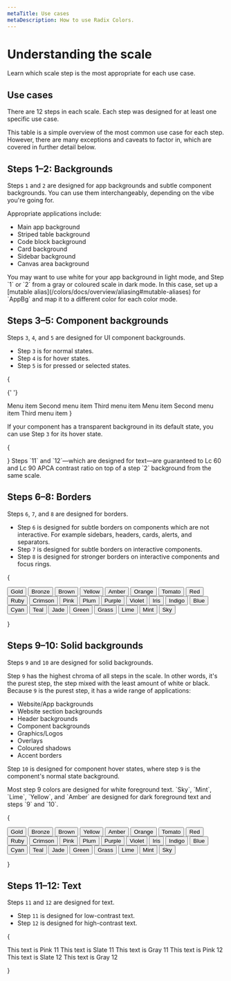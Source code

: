 ```yaml
---
metaTitle: Use cases
metaDescription: How to use Radix Colors.
---
```


# Understanding the scale

<Description>
	Learn which scale step is the most appropriate for each use case.
</Description>

## Use cases

There are 12 steps in each scale. Each step was designed for at least one specific use case.

This table is a simple overview of the most common use case for each step. However, there are many exceptions and caveats to factor in, which are covered in further detail below.

<UseCasesTable />

## Steps 1–2: Backgrounds

<ColorScale01 />

Steps `1` and `2` are designed for app backgrounds and subtle component backgrounds. You can use them interchangeably, depending on the vibe you're going for.

Appropriate applications include:

- Main app background
- Striped table background
- Code block background
- Card background
- Sidebar background
- Canvas area background

<Note>
	You may want to use white for your app background in light mode, and Step `1`
	or `2` from a gray or coloured scale in dark mode. In this case, set up a
	[mutable alias](/colors/docs/overview/aliasing#mutable-aliases) for `AppBg`
	and map it to a different color for each color mode.
</Note>

## Steps 3–5: Component backgrounds

<ColorScale02 />

Steps `3`, `4`, and `5` are designed for UI component backgrounds.

- Step `3` is for normal states.
- Step `4` is for hover states.
- Step `5` is for pressed or selected states.

{

<Flex wrap="wrap" gap="5" my="5">
  <IconButton variant="soft" color="gray"><PlusIcon /></IconButton>
  <IconButton variant="soft" color="pink"><PlusIcon /></IconButton>

{' '}

<Flex direction="column" maxWidth="max-content">
	<MenuItemButton color="gray" data-state="active">
		Menu item
	</MenuItemButton>
	<MenuItemButton color="gray">Second menu item</MenuItemButton>
	<MenuItemButton color="gray">Third menu item</MenuItemButton>
</Flex>

  <Flex direction="column" maxWidth="max-content">
    <MenuItemButton color="pink" data-state="active">
      Menu item
    </MenuItemButton>
    <MenuItemButton color="pink">
      Second menu item
    </MenuItemButton>
    <MenuItemButton color="pink">
      Third menu item
    </MenuItemButton>
  </Flex>
</Flex>
}

If your component has a transparent background in its default state, you can use Step `3` for its hover state.

{

<Flex wrap="wrap" gap="5" my="5">
	<IconButton variant="ghost" color="gray">
		<PlusIcon />
	</IconButton>
	<IconButton variant="ghost" color="blue">
		<PlusIcon />
	</IconButton>
	<IconButton variant="ghost" color="red">
		<PlusIcon />
	</IconButton>
</Flex>
}

<Note>
	Steps `11` and `12`—which are designed for text—are guaranteed to Lc 60 and Lc
	90 APCA contrast ratio on top of a step `2` background from the same scale.
</Note>

## Steps 6–8: Borders

<ColorScale03 />

Steps `6`, `7`, and `8` are designed for borders.

- Step `6` is designed for subtle borders on components which are not interactive. For example sidebars, headers, cards, alerts, and separators.
- Step `7` is designed for subtle borders on interactive components.
- Step `8` is designed for stronger borders on interactive components and focus rings.

{

<Grid columns="7" gap="3" my="5">
	<Button variant="surface" color="gold">
		Gold
	</Button>
	<Button variant="surface" color="bronze">
		Bronze
	</Button>
	<Button variant="surface" color="brown">
		Brown
	</Button>
	<Button variant="surface" color="yellow">
		Yellow
	</Button>
	<Button variant="surface" color="amber">
		Amber
	</Button>
	<Button variant="surface" color="orange">
		Orange
	</Button>
	<Button variant="surface" color="tomato">
		Tomato
	</Button>
	<Button variant="surface" color="red">
		Red
	</Button>
	<Button variant="surface" color="ruby">
		Ruby
	</Button>
	<Button variant="surface" color="crimson">
		Crimson
	</Button>
	<Button variant="surface" color="pink">
		Pink
	</Button>
	<Button variant="surface" color="plum">
		Plum
	</Button>
	<Button variant="surface" color="purple">
		Purple
	</Button>
	<Button variant="surface" color="violet">
		Violet
	</Button>
	<Button variant="surface" color="iris">
		Iris
	</Button>
	<Button variant="surface" color="indigo">
		Indigo
	</Button>
	<Button variant="surface" color="blue">
		Blue
	</Button>
	<Button variant="surface" color="cyan">
		Cyan
	</Button>
	<Button variant="surface" color="teal">
		Teal
	</Button>
	<Button variant="surface" color="jade">
		Jade
	</Button>
	<Button variant="surface" color="green">
		Green
	</Button>
	<Button variant="surface" color="grass">
		Grass
	</Button>
	<Button variant="surface" color="lime">
		Lime
	</Button>
	<Button variant="surface" color="mint">
		Mint
	</Button>
	<Button variant="surface" color="sky">
		Sky
	</Button>
</Grid>

}

## Steps 9–10: Solid backgrounds

<ColorScale04 />

Steps `9` and `10` are designed for solid backgrounds.

Step `9` has the highest chroma of all steps in the scale. In other words, it's the purest step, the step mixed with the least amount of white or black. Because `9` is the purest step, it has a wide range of applications:

- Website/App backgrounds
- Website section backgrounds
- Header backgrounds
- Component backgrounds
- Graphics/Logos
- Overlays
- Coloured shadows
- Accent borders

Step `10` is designed for component hover states, where step `9` is the component's normal state background.

<Note>
	Most step 9 colors are designed for white foreground text. `Sky`, `Mint`,
	`Lime`, `Yellow`, and `Amber` are designed for dark foreground text and steps
	`9` and `10`.
</Note>

{

<Grid columns="7" gap="3" my="5">
	<Button variant="solid" color="gold">
		Gold
	</Button>
	<Button variant="solid" color="bronze">
		Bronze
	</Button>
	<Button variant="solid" color="brown">
		Brown
	</Button>
	<Button variant="solid" color="yellow">
		Yellow
	</Button>
	<Button variant="solid" color="amber">
		Amber
	</Button>
	<Button variant="solid" color="orange">
		Orange
	</Button>
	<Button variant="solid" color="tomato">
		Tomato
	</Button>
	<Button variant="solid" color="red">
		Red
	</Button>
	<Button variant="solid" color="ruby">
		Ruby
	</Button>
	<Button variant="solid" color="crimson">
		Crimson
	</Button>
	<Button variant="solid" color="pink">
		Pink
	</Button>
	<Button variant="solid" color="plum">
		Plum
	</Button>
	<Button variant="solid" color="purple">
		Purple
	</Button>
	<Button variant="solid" color="violet">
		Violet
	</Button>
	<Button variant="solid" color="iris">
		Iris
	</Button>
	<Button variant="solid" color="indigo">
		Indigo
	</Button>
	<Button variant="solid" color="blue">
		Blue
	</Button>
	<Button variant="solid" color="cyan">
		Cyan
	</Button>
	<Button variant="solid" color="teal">
		Teal
	</Button>
	<Button variant="solid" color="jade">
		Jade
	</Button>
	<Button variant="solid" color="green">
		Green
	</Button>
	<Button variant="solid" color="grass">
		Grass
	</Button>
	<Button variant="solid" color="lime">
		Lime
	</Button>
	<Button variant="solid" color="mint">
		Mint
	</Button>
	<Button variant="solid" color="sky">
		Sky
	</Button>
</Grid>

}

## Steps 11–12: Text

<ColorScale05 />

Steps `11` and `12` are designed for text.

- Step `11` is designed for low-contrast text.
- Step `12` is designed for high-contrast text.

{

<Flex gap="2" direction="column" my="5">
	<Text size="3" style={{ color: "var(--pink-11)" }}>
		This text is Pink 11
	</Text>
	<Text size="3" style={{ color: "var(--slate-11)" }}>
		This text is Slate 11
	</Text>
	<Text size="3" style={{ color: "var(--gray-11)" }}>
		This text is Gray 11
	</Text>
	<Text size="3" weight="bold" style={{ color: "var(--pink-12)" }}>
		This text is Pink 12
	</Text>
	<Text size="3" weight="bold" style={{ color: "var(--slate-12)" }}>
		This text is Slate 12
	</Text>
	<Text size="3" weight="bold" style={{ color: "var(--gray-12)" }}>
		This text is Gray 12
	</Text>
</Flex>

}
